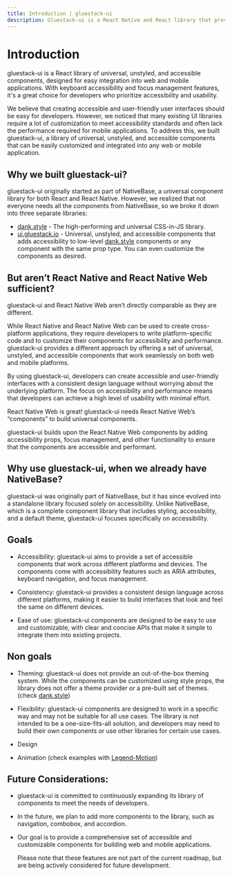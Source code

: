 ```yaml
---
title: Introduction | gluestack-ui
description: Gluestack-ui is a React Native and React library that provides universal, unstyled, and accessible components. It includes keyboard accessibility and focus management features, making it a great choice for developers who prioritize accessibility and usability.
---
```



<Meta title="Overview/Introduction" />

# Introduction

gluestack-ui is a React library of universal, unstyled, and accessible components, designed for easy integration into web and mobile applications. With keyboard accessibility and focus management features, it's a great choice for developers who prioritize accessibility and usability.

We believe that creating accessible and user-friendly user interfaces should be easy for developers. However, we noticed that many existing UI libraries require a lot of customization to meet accessibility standards and often lack the performance required for mobile applications. To address this, we built gluestack-ui, a library of universal, unstyled, and accessible components that can be easily customized and integrated into any web or mobile application.

## Why we built gluestack-ui?

gluestack-ui originally started as part of NativeBase, a universal component library for both React and React Native. However, we realized that not everyone needs all the components from NativeBase, so we broke it down into three separate libraries:

- [dank.style](https://dank.style) - The high-performing and universal CSS-in-JS library.
- [ui.gluestack.io](https://ui.gluestack.io) - Universal, unstyled, and accessible components that adds accessibility to low-level [dank.style](https://dank.style) components or any component with the same prop type. You can even customize the components as desired.

## But aren’t React Native and React Native Web sufficient?

gluestack-ui and React Native Web aren’t directly comparable as they are different.

While React Native and React Native Web can be used to create cross-platform applications, they require developers to write platform-specific code and to customize their components for accessibility and performance. gluestack-ui provides a different approach by offering a set of universal, unstyled, and accessible components that work seamlessly on both web and mobile platforms.

By using gluestack-ui, developers can create accessible and user-friendly interfaces with a consistent design language without worrying about the underlying platform. The focus on accessibility and performance means that developers can achieve a high level of usability with minimal effort.

React Native Web is great! gluestack-ui needs React Native Web’s “components” to build universal components.

gluestack-ui builds upon the React Native Web components by adding accessibility props, focus management, and other functionality to ensure that the components are accessible and performant.

## Why use gluestack-ui, when we already have NativeBase?

gluestack-ui was originally part of NativeBase, but it has since evolved into a standalone library focused solely on accessibility. Unlike NativeBase, which is a complete component library that includes styling, accessibility, and a default theme, gluestack-ui focuses specifically on accessibility.

## Goals

- Accessibility: gluestack-ui aims to provide a set of accessible components that work across different platforms and devices. The components come with accessibility features such as ARIA attributes, keyboard navigation, and focus management.

- Consistency: gluestack-ui provides a consistent design language across different platforms, making it easier to build interfaces that look and feel the same on different devices.

- Ease of use: gluestack-ui components are designed to be easy to use and customizable, with clear and concise APIs that make it simple to integrate them into existing projects.

## Non goals

- Theming: gluestack-ui does not provide an out-of-the-box theming system. While the components can be customized using style props, the library does not offer a theme provider or a pre-built set of themes. (check [dank.style](https://dank.style))

- Flexibility: gluestack-ui components are designed to work in a specific way and may not be suitable for all use cases. The library is not intended to be a one-size-fits-all solution, and developers may need to build their own components or use other libraries for certain use cases.

- Design

- Animation (check examples with [Legend-Motion](https://legendapp.com/))

## Future Considerations:

- gluestack-ui is committed to continuously expanding its library of components to meet the needs of developers.
- In the future, we plan to add more components to the library, such as navigation, combobox, and accordion.
- Our goal is to provide a comprehensive set of accessible and customizable components for building web and mobile applications.

  Please note that these features are not part of the current roadmap, but are being actively considered for future development.
